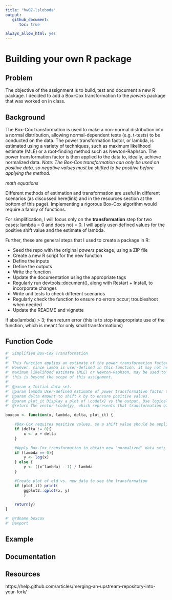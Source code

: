 ```yaml
---
title: "hw07-lsloboda"
output:
   github_document:
      toc: true

always_allow_html: yes
---
```


# Building your own R package

## Problem

The objective of the assignment is to build, test and document a new R package. I decided to add a Box-Cox transformation to the *powers* package that was worked on in class.

## Background

The Box-Cox transformation is used to make a non-normal distribution into a normal distribution, allowing normal-dependent tests (e.g. t-tests) to be conducted on the data. The power transformation factor, or lambda, is estimated using a variety of techniques, such as maximum likelihood estimate (MLE) or a root-finding method such as Newton-Raphson. The power transformation factor is then applied to the data to, ideally, achieve normalized data. *Note: The Box-Cox transformation can only be used on positive data, so negative values must be shifted to be positive before applying the method.*

*math equations*

Different methods of estimation and transformation are useful in different scenarios (as discussed here(link) and in the resources section at the bottom of this page). Implementing a rigorous Box-Cox algorithm would require a family of functions.

For simplification, I will focus only on the **transformation** step for two cases: lambda = 0 and does not = 0. I will apply user-defined values for the positive shift value and the estimate of lambda.

Further, these are general steps that I used to create a package in R:

* Seed the repo with the original *powers* package, using a ZIP file
* Create a new R script for the new function
* Define the inputs
* Define the outputs
* Write the function
* Update the documentation using the appropriate tags
* Regularly run devtools::document(), along with Restart + Install, to incorporate changes
* Write unit tests to check different scenarios
* Regularly check the function to ensure no errors occur; troubleshoot when needed
* Update the README and vignette

If abs(lambda) > 3; then return error (this is to stop inappropriate use of the function, which is meant for only small transformations)


## Function Code

```r
#' Simplified Box-Cox Transformation
#'
#' This function applies an estimate of the power transformation factor (lambda) in a deterministic power function to turn non-normal data into normal data.
#' However, since lamba is user-defined in this function, it may not necessarily result in a normal distribution. A more complex method, such as
#' maximum likelihood estimate (MLE) or Newton-Raphson, may be used to estimate the value of lamba required to achieve a Gaussian distribution, however
#' this is beyond the scope of this assignment.
#'
#' @param x Initial data set.
#' @param lambda User-defined estimate of power transformation factor to make \code{x} a normal distribution.
#' @param delta Amount to shift x by to ensure positive values.
#' @param plot_it Display a plot of \code{x} vs the output. Use logical.
#' @return The vector \code{y}, which represents that transformation of \code{x} by the Box-Cox algorithm.

boxcox <- function(x, lambda, delta, plot_it) {

    #Box-Cox requires positive values, so a shift value should be applied if necessary; here, the shift is the user-specified 'delta'
    if (delta != 0){ 
        x <- x + delta
    }

    #Apply Box-Cox transformation to obtain new 'normalized' data set; here, lambda is user-specified, so normalization is not expected
    if (lambda == 0){
        y <- log(x)
    } else {
        y <- ((x^lambda) - 1) / lambda
    }

    #Create plot of old vs. new data to see the transformation
    if (plot_it) print(
        ggplot2::qplot(x, y)
        )

    return(y)
}

#' @rdname boxcox
#' @export
```

## Example

## Documentation

## Resources
https://help.github.com/articles/merging-an-upstream-repository-into-your-fork/


